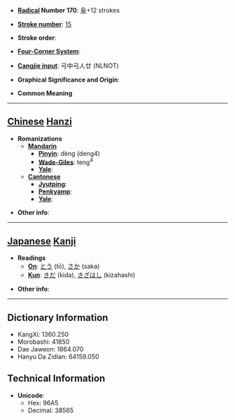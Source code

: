 * '''[[Wiktionary:Chinese radical index| Radical]] Number 170''': [[Wiktionary:Chinese radical index 阜|阜]]+12 strokes

* '''[[Wiktionary:Chinese total strokes index|Stroke number]]''': [[Wiktionary:Chinese total strokes index 15|15]]

* '''Stroke order''': 

* '''[[Wiktionary:Chinese four corner index|Four-Corner System]]''': 

* '''[[Wiktionary:Chinese Cangjie index|Cangjie input]]''': 弓中弓人廿 (NLNOT)

* '''Graphical Significance and Origin''': 

* '''Common Meaning'''

----

== [[Chinese]] [[Hanzi]] ==

* '''Romanizations'''
** '''[[Mandarin]]'''
*** '''[[Pinyin]]''': dèng (deng4)
*** '''[[Wade-Giles]]''': teng<sup>4</sup>
*** '''[[Yale]]''': 
** '''[[Cantonese]]'''
*** '''[[Jyutping]]''':
*** '''[[Penkyamp]]''': 
*** '''[[Yale]]''': 

* '''Other info''': 

----

== [[Japanese]] [[Kanji]] ==

* '''Readings'''
** '''[[On]]''': [[とう]] (tō), [[さか]] (saka)
** '''[[Kun]]''': [[きだ]] (kida), [[きざはし]] (kizahashi)

* '''Other info''':  

----

== Dictionary Information ==

* KangXi: 1360.250
* Morobashi: 41850
* Dae Jaweon: 1864.070
* Hanyu Da Zidian: 64159.050

== Technical Information ==

* '''Unicode''':
** Hex: 96A5
** Decimal: 38565